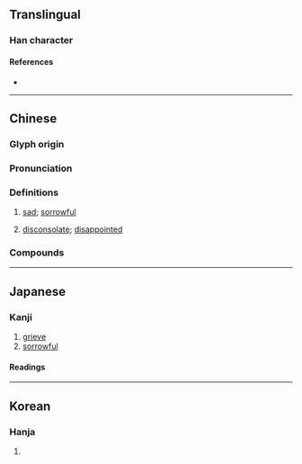 {{character info}}
==Translingual==

===Han character===
{{Han char|rn=61|rad=心|as=05|sn=8|four=97062|canj=PSHR|ids=⿰忄召}}

====References====
* {{Han ref|kx=0379.130|dkj=10427|dj=0707.210|hdz=42288.080|uh=600A|ud=24586|bh=CCA2|bd=52386}}

----

==Chinese==
{{zh-forms}}

===Glyph origin===
{{Han etym}}

===Pronunciation===
{{zh-pron
|m=chāo
|c=ciu1,tiu4
|mc=y
|oc=y
|cat=a
}}

===Definitions===
{{zh-hanzi}}

# {{lb|zh|literary}} [[sad]]; [[sorrowful]]
# {{lb|zh|literary}} [[disconsolate]]; [[disappointed]]

===Compounds===
{{zh-der|怊悵|怊怊|怊惆}}

----

==Japanese==

===Kanji===
{{ja-kanji|grade=|rs=心05}}

# [[grieve]]
# [[sorrowful]]

====Readings====
{{ja-readings
|goon=しょう<せう, ちょう<てう
|kanon=しょう<せう, ちょう<てう
|kun=かな-しむ
}}

----

==Korean==

===Hanja===
{{ko-hanja|hangeul=초|eumhun=|rv=cho|mr=ch'o|y=cho}}

# {{rfdef|ko|sort=心05}}